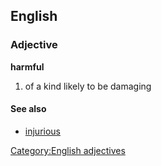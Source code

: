 ==English==
===Adjective===
'''harmful'''

#of a kind likely to be damaging

====See also====
*[[injurious]]

[[Category:English adjectives]]